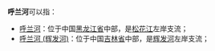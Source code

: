 '''呼兰河'''可以指：
*[[呼兰河|呼兰河]]：位于中国[[黑龙江省|黑龙江省]]中部，是[[松花江|松花江]]左岸支流；
*[[呼兰河_(辉发河)|呼兰河 (辉发河)]]：位于中国[[吉林省|吉林省]]中部，是[[辉发河|辉发河]]左岸支流；

{{disambig|H|Cat=三字中国地名消歧义}}